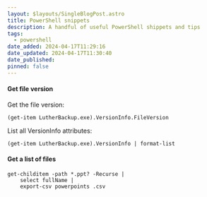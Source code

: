 ```yaml
---
layout: $layouts/SingleBlogPost.astro
title: PowerShell snippets
description: A handful of useful PowerShell shippets and tips
tags:
  - powershell
date_added: 2024-04-17T11:29:16
date_updated: 2024-04-17T11:30:40
date_published:
pinned: false
---
```


#### Get file version

Get the file version:

```
(get-item LutherBackup.exe).VersionInfo.FileVersion
```

List all VersionInfo attributes:

```
(get-item LutherBackup.exe).VersionInfo | format-list
```

#### Get a list of files

```
get-childitem -path *.ppt? -Recurse |
    select fullName |
    export-csv powerpoints .csv
```








